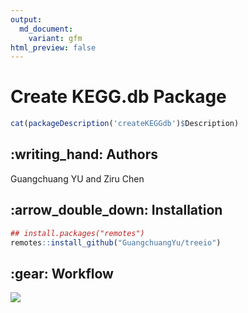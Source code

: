 ```yaml
---
output:
  md_document:
    variant: gfm
html_preview: false
---
```


<!-- README.md is generated from README.Rmd. Please edit that file -->


#  Create KEGG.db Package


```r
cat(packageDescription('createKEGGdb')$Description)
```



## :writing_hand: Authors

Guangchuang YU and Ziru Chen 




## :arrow_double_down: Installation


```r
## install.packages("remotes")
remotes::install_github("GuangchuangYu/treeio")
```


## :gear: Workflow


![](inst/diagram.png)

